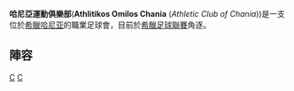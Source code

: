 {{Infobox football club
|clubname = 哈尼亞運動俱樂部
|image    = <!-- 檔案不存在 [[File:Chaniafclogo.jpg|200px]] ，可從英文維基百科取得 -->
|fullname = Athlitikos Omilos Chania
|founded  = {{Start date and age|df=yes|1945}}
|ground   = [[希臘|希臘]][[哈尼亚|哈尼亚]][[Perivolia_Municipal_Stadium|Perivolia Municipal Stadium]]
|capacity = 4,000
| owntitle   = Owner
| owner   = {{flagicon|Greece}} Iraklis Nyktaris
|chairman =  {{flagicon|Greece}}  Iraklis Nyktaris
|manager  =  {{flagicon|Greece}} Thomas Grafas
| league      = [[希臘足球聯賽|希臘足球聯賽]]
| season      = 2014–15
| position    = [[希臘足球聯賽|希臘足球聯賽]], '''4''' (南組)
| pattern_la1=__whiteborder|pattern_b1=_leeds1415a|pattern_ra1=_whiteborder|
| leftarm1=00004f|body1=00004f|rightarm1=00004f|shorts1=00004f|socks1=00004f|
|pattern_la2=__thinblackhoops
|pattern_b2=__thingreyhoops
|pattern_ra2=__thinblackhoops
|pattern_sh2=__adidaswhite
|pattern_so2=__adidaswhite
|leftarm2=e6dfdf
|body2=e6dfdf
|rightarm2=e6dfdf
|shorts2=
|socks2=e6dfdf
| pattern_la3=|pattern_b3=_chevron_black|pattern_ra3=
| leftarm3=FF7F00|body3=FF7F00|rightarm3=FF7F00|shorts3=000000|socks3=FF7F00
| website   = http://aoxania.gr
}}
'''哈尼亞運動俱樂部'''('''Athlitikos Omilos Chania''' (''Athletic Club of Chania''))是一支位於[[希臘|希臘]][[哈尼亚|哈尼亚]]的職業足球會，目前於[[希臘足球聯賽|希臘足球聯賽]]角逐。

==陣容==
{{updated|2016年1月24日}}
{{Fs start}}
{{Fs player|no=  1 |nat= ALB |name= [[Erind_Prifti|Erind Prifti]]|pos=GK}}
{{Fs player|no=  2 |nat= GRE |name= Anestis Chatziliadis|pos=DF}}
{{Fs player|no=  3 |nat= GRE |name= Anastasios Pagonis|pos=DF}}
{{Fs player|no=  5 |nat= GRE |name= [[Charalampos_Brilakis|Charalampos Brilakis]]|pos=DF}}
{{Fs player|no=  6 |nat= ENG |name= [[Jordan_Sanderson|Jordan Sanderson]]|pos=MF}}
{{Fs player|no=  7 |nat= GRE |name= Stelios Nakas|pos=MF}}
{{Fs player|no= 10 |nat= POR |name= [[Hugo_Machado|Hugo Machado]]|pos=MF}}
{{Fs player|no= 11 |nat= GRE |name= [[Thanasis_Dinopapas|Thanasis Dinopapas]]|pos=FW}}
{{Fs player|no= 12 |nat= GRE |name= Charis Abatzidis|pos=GK}}
{{Fs player|no= 13 |nat= GRE |name= [[Antonis_Rikka|Antonis Rikka]]|pos=MF}}
{{Fs player|no= 17 |nat= GRE |name= Michaladreas Nyktaris|pos=MF}}
{{Fs mid}}
{{Fs player|no= 22 |nat= GRE |name= Vasilios Ioannidis|pos=DF}}
{{Fs player|no= 23 |nat= GRE |name= [[Giannis_Gesios|Giannis Gesios]]|pos=FW}}
{{fs player|no= 28 |nat= GRE |name= Petros Kaminiotis|pos=MF}}
{{Fs player|no= 30 |nat= GRE |name= Dimitrios Triantafyllidis|pos=DF}}
{{Fs player|no= 32 |nat= GRE |name= Vasilios Fyntikakis|pos=DF}}
{{Fs player|no= 41 |nat= GRE |name= Alexandros Diamantopoulos|pos=DF}}
{{Fs player|no= 45 |nat= GRE |name= Christos Kartsabas|pos=DF}}
{{Fs player|no= 71 |nat= GRE |name= Alexandros Tsoutsis|pos=MF}}
{{Fs player|no= -- |nat= GRE |name= Manolis Kalogerakis|pos=GK}}
{{Fs player|no= -- |nat= GRE |name= Stelios Mountokalakis|pos=DF}}
{{Fs end}}

[[Category:1945年建立的足球俱樂部|C]]
[[Category:希臘足球俱樂部|C]]